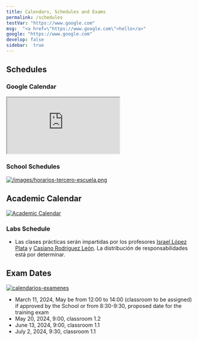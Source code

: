 ```yaml
---
title: Calendars, Schedules and Exams
permalink: /schedules
testVar: "https://www.google.com"
msg:  "<a href=\"https://www.google.com\">hello</a>"
google: "https://www.google.com"
develop: false
sidebar:  true
---
```


## Schedules

### Google Calendar

<iframe 
src="https://calendar.google.com/calendar/b/2/embed?mode=WEEK&amp;height=500&amp;wkst=2&amp;hl=es&amp;bgcolor=%23cc33cc&amp;src=ull.edu.es_8hcqtfr5u2h3o1v2smnmcqqu50%40group.calendar.google.com&amp;color=%238C500B&amp;ctz=Atlantic%2FCanary" 

width="600" 
height="500" 
frameBorder="0" 
scrolling="yes">
</iframe>

### School Schedules

[![/images/horarios-tercero-escuela.png](/images/horarios-tercero-escuela.png)](https://www.ull.es/grados/ingenieria-informatica/informacion-academica/horarios-y-calendario-examenes/#tercero)

## Academic Calendar

[![Academic Calendar](https://www.ull.es/estudios-docencia/wp-content/uploads/sites/7/2023/12/Calendario-Academico-23_24_pages-to-jpg-0001.jpg)](https://www.ull.es/estudios-docencia/calendario-academico/)

### Labs Schedule

* Las clases prácticas serán impartidas por los profesores [Israel López Plata](https://www.ull.es/apps/guias/guias/view_teacher_niu/1049/ilopezpl/) y [Casiano Rodríguez León](https://www.ull.es/apps/guias/guias/view_teacher_niu/1049/crguezl/). La distribución de responsabilidades  está por determinar.

## Exam Dates

[![calendarios-examenes](/images/calendarios-examenes.png)](https://www.ull.es/grados/ingenieria-informatica/informacion-academica/horarios-y-calendario-examenes/) 


- March 11, 2024, May be from 12:00 to 14:00 (classroom to be assigned) if approved by the School or from 8:30-9:30, proposed date for the training exam
- May 20, 2024, 9:00, classroom 1.2
- June 13, 2024, 9:00, classroom 1.1
- July 2, 2024, 9:30, classroom 1.1